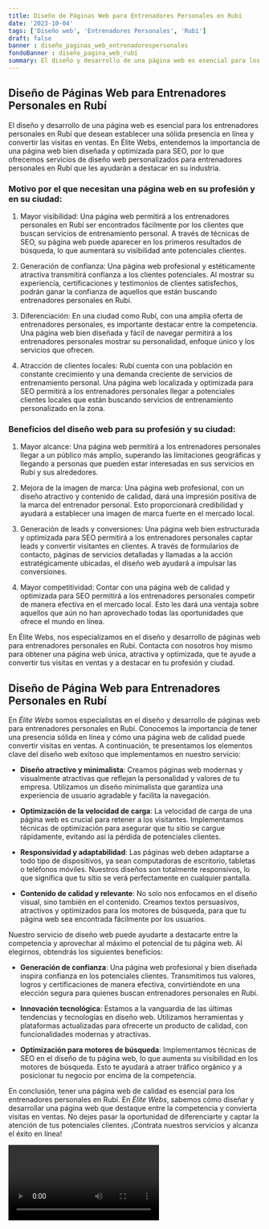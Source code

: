 ```yaml
---
title: Diseño de Páginas Web para Entrenadores Personales en Rubí
date: '2023-10-04'
tags: ['Diseño web', 'Entrenadores Personales', 'Rubí']
draft: false
banner : diseño_paginas_web_entrenadorespersonales
fondoBanner : diseño_pagina_web_rubí
summary: El diseño y desarrollo de una página web es esencial para los entrenadores personales en Rubí que desean establecer una sólida presencia en línea y convertir las visitas en ventas. En Élite Webs, entendemos la importancia de una página web bien diseñada y optimizada para SEO, por lo que ofrecemos servicios de diseño web personalizados para entrenadores personales en Rubí que les ayudarán a destacar en su industria.
---
```


## Diseño de Páginas Web para Entrenadores Personales en Rubí

El diseño y desarrollo de una página web es esencial para los entrenadores personales en Rubí que desean establecer una sólida presencia en línea y convertir las visitas en ventas. En Élite Webs, entendemos la importancia de una página web bien diseñada y optimizada para SEO, por lo que ofrecemos servicios de diseño web personalizados para entrenadores personales en Rubí que les ayudarán a destacar en su industria.

### Motivo por el que necesitan una página web en su profesión y en su ciudad:

1. Mayor visibilidad: Una página web permitirá a los entrenadores personales en Rubí ser encontrados fácilmente por los clientes que buscan servicios de entrenamiento personal. A través de técnicas de SEO, su página web puede aparecer en los primeros resultados de búsqueda, lo que aumentará su visibilidad ante potenciales clientes.

2. Generación de confianza: Una página web profesional y estéticamente atractiva transmitirá confianza a los clientes potenciales. Al mostrar su experiencia, certificaciones y testimonios de clientes satisfechos, podrán ganar la confianza de aquellos que están buscando entrenadores personales en Rubí.

3. Diferenciación: En una ciudad como Rubí, con una amplia oferta de entrenadores personales, es importante destacar entre la competencia. Una página web bien diseñada y fácil de navegar permitirá a los entrenadores personales mostrar su personalidad, enfoque único y los servicios que ofrecen.

4. Atracción de clientes locales: Rubí cuenta con una población en constante crecimiento y una demanda creciente de servicios de entrenamiento personal. Una página web localizada y optimizada para SEO permitirá a los entrenadores personales llegar a potenciales clientes locales que están buscando servicios de entrenamiento personalizado en la zona.

### Beneficios del diseño web para su profesión y su ciudad:

1. Mayor alcance: Una página web permitirá a los entrenadores personales llegar a un público más amplio, superando las limitaciones geográficas y llegando a personas que pueden estar interesadas en sus servicios en Rubí y sus alrededores.

2. Mejora de la imagen de marca: Una página web profesional, con un diseño atractivo y contenido de calidad, dará una impresión positiva de la marca del entrenador personal. Esto proporcionará credibilidad y ayudará a establecer una imagen de marca fuerte en el mercado local.

3. Generación de leads y conversiones: Una página web bien estructurada y optimizada para SEO permitirá a los entrenadores personales captar leads y convertir visitantes en clientes. A través de formularios de contacto, páginas de servicios detalladas y llamadas a la acción estratégicamente ubicadas, el diseño web ayudará a impulsar las conversiones.

4. Mayor competitividad: Contar con una página web de calidad y optimizada para SEO permitirá a los entrenadores personales competir de manera efectiva en el mercado local. Esto les dará una ventaja sobre aquellos que aún no han aprovechado todas las oportunidades que ofrece el mundo en línea.

En Élite Webs, nos especializamos en el diseño y desarrollo de páginas web para entrenadores personales en Rubí. Contacta con nosotros hoy mismo para obtener una página web única, atractiva y optimizada, que te ayude a convertir tus visitas en ventas y a destacar en tu profesión y ciudad.

<GifSeo />

<Cta />

## Diseño de Página Web para Entrenadores Personales en Rubí

En *Élite Webs* somos especialistas en el diseño y desarrollo de páginas web para entrenadores personales en Rubí. Conocemos la importancia de tener una presencia sólida en línea y cómo una página web de calidad puede convertir visitas en ventas. A continuación, te presentamos los elementos clave del diseño web exitoso que implementamos en nuestro servicio:

* **Diseño atractivo y minimalista**: Creamos páginas web modernas y visualmente atractivas que reflejan la personalidad y valores de tu empresa. Utilizamos un diseño minimalista que garantiza una experiencia de usuario agradable y facilita la navegación.

* **Optimización de la velocidad de carga**: La velocidad de carga de una página web es crucial para retener a los visitantes. Implementamos técnicas de optimización para asegurar que tu sitio se cargue rápidamente, evitando así la pérdida de potenciales clientes.

* **Responsividad y adaptabilidad**: Las páginas web deben adaptarse a todo tipo de dispositivos, ya sean computadoras de escritorio, tabletas o teléfonos móviles. Nuestros diseños son totalmente responsivos, lo que significa que tu sitio se verá perfectamente en cualquier pantalla.

* **Contenido de calidad y relevante**: No solo nos enfocamos en el diseño visual, sino también en el contenido. Creamos textos persuasivos, atractivos y optimizados para los motores de búsqueda, para que tu página web sea encontrada fácilmente por los usuarios.

Nuestro servicio de diseño web puede ayudarte a destacarte entre la competencia y aprovechar al máximo el potencial de tu página web. Al elegirnos, obtendrás los siguientes beneficios:

* **Generación de confianza**: Una página web profesional y bien diseñada inspira confianza en los potenciales clientes. Transmitimos tus valores, logros y certificaciones de manera efectiva, convirtiéndote en una elección segura para quienes buscan entrenadores personales en Rubí.

* **Innovación tecnológica**: Estamos a la vanguardia de las últimas tendencias y tecnologías en diseño web. Utilizamos herramientas y plataformas actualizadas para ofrecerte un producto de calidad, con funcionalidades modernas y atractivas.

* **Optimización para motores de búsqueda**: Implementamos técnicas de SEO en el diseño de tu página web, lo que aumenta su visibilidad en los motores de búsqueda. Esto te ayudará a atraer tráfico orgánico y a posicionar tu negocio por encima de la competencia.

En conclusión, tener una página web de calidad es esencial para los entrenadores personales en Rubí. En *Élite Webs*, sabemos cómo diseñar y desarrollar una página web que destaque entre la competencia y convierta visitas en ventas. No dejes pasar la oportunidad de diferenciarte y captar la atención de tus potenciales clientes. ¡Contrata nuestros servicios y alcanza el éxito en línea!

<Video />

<CtaBot job='Entrenadores Personales' city='Rubí'/>

<Gmaps query='Rubí+españa+maps' />